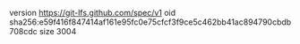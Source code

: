 version https://git-lfs.github.com/spec/v1
oid sha256:e59f416f847414af161e95fc0e75cfcf3f9ce5c462bb41ac894790cbdb708cdc
size 3004
